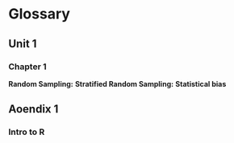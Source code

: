 # Glossary

## Unit 1

### Chapter 1


**Random Sampling:**
**Stratified Random Sampling:**
**Statistical bias**

## Aoendix 1

### Intro to R


